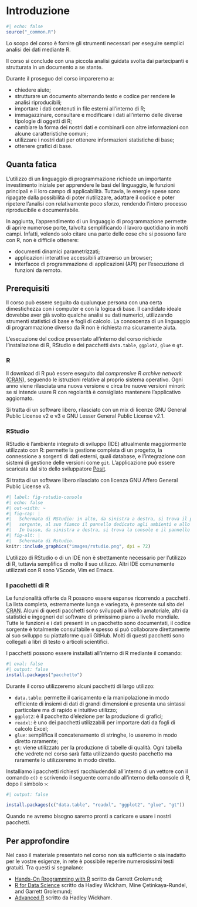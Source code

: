 # Introduzione {#sec-intro}

```r
#| echo: false
source("_common.R")
```

Lo scopo del corso è fornire gli strumenti necessari per eseguire semplici analisi dei dati mediante R.

Il corso si conclude con una piccola analisi guidata svolta dai partecipanti e strutturata in un documento a se stante.

Durante il proseguo del corso impareremo a:

-   chiedere aiuto;
-   strutturare un documento alternando testo e codice per rendere le analisi riproducibili;
-   importare i dati contenuti in file esterni all'interno di R;
-   immagazzinare, consultare e modificare i dati all'interno delle diverse tipologie di oggetti di R;
-   cambiare la forma dei nostri dati e combinarli con altre informazioni con alcune caratteristiche comuni;
-   utilizzare i nostri dati per ottenere informazioni statistiche di base;
-   ottenere grafici di base.

## Quanta fatica

L'utilizzo di un linguaggio di programmazione richiede un importante investimento iniziale per apprendere le basi del linguaggio, le funzioni principali e il loro campo di applicabilità. Tuttavia, le energie spese sono ripagate dalla possibilità di poter riutilizzare, adattare il codice e poter ripetere l'analisi con relativamente poco sforzo, rendendo l'intero processo riproducibile e documentabile.

In aggiunta, l'apprendimento di un linguaggio di programmazione permette di aprire numerose porte, talvolta semplificando il lavoro quotidiano in molti campi. Infatti, volendo solo citare una parte delle cose che si possono fare con R, non è difficile ottenere:

-   documenti dinamici parametrizzati;
-   applicazioni interattive accessibili attraverso un browser;
-   interfacce di programmazione di applicazioni (API) per l'esecuzione di funzioni da remoto.

## Prerequisiti

Il corso può essere seguito da qualunque persona con una certa dimestichezza con i computer e con la logica di base. Il candidato ideale dovrebbe aver già svolto qualche analisi su dati numerici, utilizzando strumenti statistici di base e fogli di calcolo. La conoscenza di un linguaggio di programmazione diverso da R non è richiesta ma sicuramente aiuta.

L'esecuzione del codice presentato all'interno del corso richiede l'installazione di R, RStudio e dei pacchetti `data.table`, `ggplot2`, `glue` e `gt`.

### R

Il download di R può essere eseguito dal *comprensive R archive network* ([CRAN](https://cloud.r-project.org/)), seguendo le istruzioni relative al proprio sistema operativo. Ogni anno viene rilasciata una nuova versione e circa tre nuove versioni minori: se si intende usare R con regolarità è consigliato mantenere l'applicativo aggiornato.

Si tratta di un software libero, rilasciato con un mix di licenze GNU General Public License v2 e v3 e GNU Lesser General Public License v2.1.

### RStudio

RStudio è l'ambiente integrato di sviluppo (IDE) attualmente maggiormente utilizzato con R: permette la gestione completa di un progetto, la connessione a sorgenti di dati esterni, quali database, e l'integrazione con sistemi di gestione delle versioni come `git`. L'applicazione può essere scaricata dal sito dello sviluppatore [Posit](https://posit.co/download/rstudio-desktop/).

Si tratta di un software libero rilasciato con licenza GNU Affero General Public License v3.

```r
#| label: fig-rstudio-console
#| echo: false
#| out-width: ~
#| fig-cap: |
#|   Schermata di RStudio: in alto, da sinistra a destra, si trova il pannello dedicato al codice
#|   sorgente, al suo fianco il pannello dedicato agli ambienti e allo storico.
#|   In basso, da sinistra a destra, si trova la console e il pannello dedicato agli output.
#| fig-alt: |
#|   Schermata di Rstudio.
knitr::include_graphics("images/rstudio.png", dpi = 72)
```


L'utilizzo di RStudio o di un IDE non è strettamente necessario per l'utilizzo di R, tuttavia semplifica di molto il suo utilizzo. Altri IDE comunemente utilizzati con R sono VScode, Vim ed Emacs.

### I pacchetti di R

Le funzionalità offerte da R possono essere espanse ricorrendo a pacchetti. La lista completa, estremamente lunga e variegata, è presente sul sito del [CRAN](https://cran.r-project.org/web/packages/available_packages_by_date.html). Alcuni di questi pacchetti sono sviluppati a livello amatoriale, altri da statistici e ingegneri del software di primissimo piano a livello mondiale. Tutte le funzioni e i dati presenti in un pacchetto sono documentati, il codice sorgente è totalmente consultabile e spesso si può collaborare direttamente al suo sviluppo su piattaforme quali GitHub. Molti di questi pacchetti sono collegati a libri di testo o articoli scientifici.

I pacchetti possono essere installati all'interno di R mediante il comando:

```r
#| eval: false
#| output: false
install.packages("pacchetto")
```

Durante il corso utilizzeremo alcuni pacchetti di largo utilizzo:

- `data.table`: permette il caricamento e la manipolazione in modo efficiente di insiemi di dati di grandi dimensioni e presenta una sintassi particolare ma di rapido e intuitivo utilizzo;
- `ggplot2`: è il pacchetto d'elezione per la produzione di grafici;
- `readxl`: è uno dei pacchetti utilizzabili per importare dati da fogli di calcolo Excel;
- `glue`: semplifica il concatenamento di stringhe, lo useremo in modo diretto raramente;
- `gt`: viene utilizzato per la produzione di tabelle di qualità. Ogni tabella che vedrete nel corso sarà fatta utilizzando questo pacchetto ma raramente lo utilizzeremo in modo diretto.

Installiamo i pacchetti richiesti racchiudendoli all'interno di un vettore con il comando `c()` e scrivendo il seguente comando all'interno della console di R, dopo il simbolo `>`:

```r
#| output: false

install.packages(c("data.table", "readxl", "ggplot2", "glue", "gt"))
```

Quando ne avremo bisogno saremo pronti a caricare e usare i nostri pacchetti.

## Per approfondire

Nel caso il materiale presentato nel corso non sia sufficiente o sia inadatto per le vostre esigenze, in rete è possibile reperire numerosissimi testi gratuiti. Tra questi si segnalano:

- [Hands-On Rrogramming with R](https://rstudio-education.github.io/hopr/) scritto da Garrett Grolemund;
- [R for Data Science](https://r4ds.hadley.nz/) scritto da Hadley Wickham, Mine Çetinkaya-Rundel, and Garrett Grolemund;
- [Advanced R](https://adv-r.hadley.nz/) scritto da Hadley Wickham.